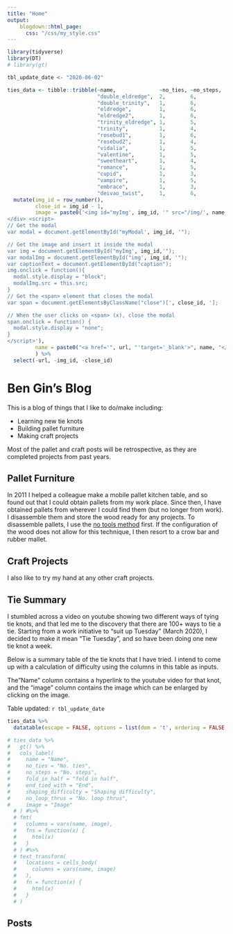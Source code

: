```yaml
---
title: "Home"
output:
    blogdown::html_page:
      css: "/css/my_style.css"
---
```


```r
library(tidyverse)
library(DT)
# library(gt)

tbl_update_date <- "2020-06-02"

ties_data <- tibble::tribble(~name,              ~no_ties, ~no_steps,  ~fold_in_half, ~end_tied_with, ~url,                                              ~shaping_difficulty,       ~no_loop_thrus,
                             "double_eldredge",  2,        6,          "N",           "little", "https://www.youtube.com/watch?v=jLYWJX4779A",     3,                         3,  
                             "double_trinity",   1,        6,          "N",           "little", "https://www.youtube.com/watch?v=6-0FdqYjv6s",     1,                         6,
                             "eldredge",         1,        6,          "N",           "little", "https://www.youtube.com/watch?v=FXyWSAmwVZ4",     1,                         0,
                             "eldredge2",        1,        6,          "N",           "little", "https://www.youtube.com/watch?v=FukqiewJuPw",     2,                         2,
                             "trinity_eldredge", 1,        5,          "N",           "little", "https://www.youtube.com/watch?v=Ls_MgWrTVrk",     1,                         2,
                             "trinity",          1,        4,          "N",           "little", "https://www.youtube.com/watch?v=IX_GixAhXeY",     2,                         2,
                             "rosebud1",         1,        6,          "Y",           "little",       "https://www.youtube.com/watch?v=s-S1WSFTpuU",     1,                         1,
                             "rosebud2",         1,        4,          "N",           "little",       "https://www.youtube.com/watch?v=-diYX2FH_AE",     2,                         0,
                             "vidalia",          1,        5,          "N",           "little", "https://www.youtube.com/watch?v=ENYCWzrB9d8",     2,                         3,
                             "valentine",        1,        5,          "Y",           "little", "https://www.youtube.com/watch?v=XwvNQYIZnSI",     3,                         1,
                             "sweetheart",       1,        4,          "Y",           "little", "https://www.youtube.com/watch?v=nfoqEexLghI",     4,                         3,
                             "romance",          1,        5,          "Y",           "little", "https://www.youtube.com/watch?v=XdRsQ3KuTqM",     3,                         5,
                             "cupid",            1,        3,          "N",           "both", "https://www.youtube.com/watch?v=VWfEccMG_HI",     5,                         1,
                             "vampire",          1,        5,          "Y",           "little", "https://www.youtube.com/watch?v=wFTkThHwagI",     1,                         0,
                             "embrace",          1,        3,          "Y",           "little", "https://www.youtube.com/watch?v=mwfLpoyqeKE",     1,                         3,
                             "deivao_twist",     1,        6,          "N",           "little", "https://www.youtube.com/watch?v=mCANkZKtES4",     1,                         3)  %>% 
  mutate(img_id = row_number(),
         close_id = img_id - 1,
         image = paste0('<img id="myImg', img_id, '" src="/img/', name, '.jpg"> <div id="myModal', img_id, '" class="modal"> <span class="close">&times;</span> <img class="modal-content" id="img', img_id,'"> <div id="caption"></div>
</div> <script>
// Get the modal
var modal = document.getElementById("myModal', img_id, '");

// Get the image and insert it inside the modal
var img = document.getElementById("myImg', img_id,'");
var modalImg = document.getElementById("img', img_id, '");
var captionText = document.getElementById("caption");
img.onclick = function(){
  modal.style.display = "block";
  modalImg.src = this.src;
}
// Get the <span> element that closes the modal
var span = document.getElementsByClassName("close")[', close_id, '];

// When the user clicks on <span> (x), close the modal
span.onclick = function() {
  modal.style.display = "none";
}
</script>'),
         name = paste0("<a href='", url, "'target='_blank'>", name, "</a>")
         ) %>% 
  select(-url, -img_id, -close_id)


```


# Ben Gin's Blog
This is a blog of things that I like to do/make including:

* Learning new tie knots
* Building pallet furniture
* Making craft projects

Most of the pallet and craft posts will be retrospective, as they are completed projects from past years.

## Pallet Furniture
In 2011 I helped a colleague make a mobile pallet kitchen table, and so found out that I could obtain pallets from my work place. Since then, I have obtained pallets from wherever I could find them (but no longer from work). I disassemble them and store the wood ready for any projects. To disassemble pallets, I use the [no tools method](https://www.youtube.com/watch?v=cLwKUeez1OE) first. If the configuration of the wood does not allow for this technique, I then resort to a crow bar and rubber mallet.

## Craft Projects
I also like to try my hand at any other craft projects.

## Tie Summary
I stumbled across a video on youtube showing two different ways of tying tie knots, and that led me to the discovery that there are 100+ ways to tie a tie. Starting from a work initiative to "suit up Tuesday" (March 2020), I decided to make it mean "Tie Tuesday", and so have been doing one new tie knot a week.

Below is a summary table of the tie knots that I have tried. I intend to come up with a calculation of difficulty using the columns in this table as inputs.

The"Name" column contains a hyperlink to the youtube video for that knot, and the "image" column contains the image which can be enlarged by clicking on the image.

Table updated: `r tbl_update_date`

```r
ties_data %>%
  datatable(escape = FALSE, options = list(dom = 't', ordering = FALSE, autowidth = TRUE, pageLength = nrow(ties_data)), rownames = FALSE, colnames = c('Name', 'No. ties', 'No. steps', 'Fold in half', 'End', 'Shaping difficulty', 'No. loop thrus', 'image'))

# ties_data %>%
#   gt() %>%
#   cols_label(
#     name = "Name",
#     no_ties = "No. ties",
#     no_steps = "No. steps",
#     fold_in_half = "fold in half",
#     end_tied_with = "End",
#     shaping_difficulty = "Shaping difficulty",
#     no_loop_thrus = "No. loop thrus",
#     image = "Image"
  # ) #%>% 
  # fmt(
  #   columns = vars(name, image),
  #   fns = function(x) {
  #     html(x)
  #   }
  # ) #%>%
  # text_transform(
  #   locations = cells_body(
  #     columns = vars(name, image)
  #   ),
  #   fn = function(x) {
  #     html(x)
  #   }
  # )


```



## Posts
